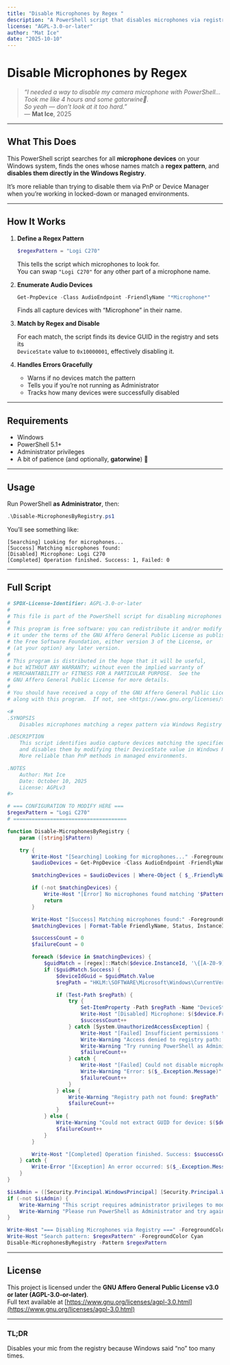 ```yaml
---
title: "Disable Microphones by Regex "
description: "A PowerShell script that disables microphones via registry keys using regex matching — because sometimes you just don’t want that mic alive."
license: "AGPL-3.0-or-later"
author: "Mat Ice"
date: "2025-10-10"
---
```


# Disable Microphones by Regex 

> _“I needed a way to disable my camera microphone with PowerShell...  
> Took me like 4 hours and some gatorwine🍷.  
> So yeah — don’t look at it too hard.”_  
> — **Mat Ice**, 2025

---

## What This Does

This PowerShell script searches for all **microphone devices** on your Windows system, finds the ones whose names match a **regex pattern**, and **disables them directly in the Windows Registry**.

It’s more reliable than trying to disable them via PnP or Device Manager when you’re working in locked-down or managed environments.

---

## How It Works

1. **Define a Regex Pattern**

   ```powershell
   $regexPattern = "Logi C270"
   ```

   This tells the script which microphones to look for.  
   You can swap `"Logi C270"` for any other part of a microphone name.

2. **Enumerate Audio Devices**

   ```powershell
   Get-PnpDevice -Class AudioEndpoint -FriendlyName "*Microphone*"
   ```
   Finds all capture devices with “Microphone” in their name.

3. **Match by Regex and Disable**

   For each match, the script finds its device GUID in the registry and sets its  
   `DeviceState` value to `0x10000001`, effectively disabling it.

4. **Handles Errors Gracefully**

   - Warns if no devices match the pattern  
   - Tells you if you’re not running as Administrator  
   - Tracks how many devices were successfully disabled

---

## Requirements

- Windows  
- PowerShell 5.1+  
- Administrator privileges  
- A bit of patience (and optionally, **gatorwine**) 🍷

---

## Usage

Run PowerShell **as Administrator**, then:

```powershell
.\Disable-MicrophonesByRegistry.ps1
```

You’ll see something like:

```
[Searching] Looking for microphones...
[Success] Matching microphones found:
[Disabled] Microphone: Logi C270
[Completed] Operation finished. Success: 1, Failed: 0
```

---

## Full Script

```powershell
# SPDX-License-Identifier: AGPL-3.0-or-later
#
# This file is part of the PowerShell script for disabling microphones by regex pattern via registry.
#
# This program is free software: you can redistribute it and/or modify
# it under the terms of the GNU Affero General Public License as published by
# the Free Software Foundation, either version 3 of the License, or
# (at your option) any later version.
#
# This program is distributed in the hope that it will be useful,
# but WITHOUT ANY WARRANTY; without even the implied warranty of
# MERCHANTABILITY or FITNESS FOR A PARTICULAR PURPOSE.  See the
# GNU Affero General Public License for more details.
#
# You should have received a copy of the GNU Affero General Public License
# along with this program.  If not, see <https://www.gnu.org/licenses/>.

<#
.SYNOPSIS
    Disables microphones matching a regex pattern via Windows Registry

.DESCRIPTION
    This script identifies audio capture devices matching the specified regex pattern
    and disables them by modifying their DeviceState value in Windows Registry.
    More reliable than PnP methods in managed environments.

.NOTES
    Author: Mat Ice
    Date: October 10, 2025
    License: AGPLv3
#>

# === CONFIGURATION TO MODIFY HERE ===
$regexPattern = "Logi C270"
# =====================================

function Disable-MicrophonesByRegistry {
    param ([string]$Pattern)

    try {
        Write-Host "[Searching] Looking for microphones..." -ForegroundColor Cyan
        $audioDevices = Get-PnpDevice -Class AudioEndpoint -FriendlyName "*Microphone*" -ErrorAction Stop

        $matchingDevices = $audioDevices | Where-Object { $_.FriendlyName -match $Pattern }

        if (-not $matchingDevices) {
            Write-Host "[Error] No microphones found matching '$Pattern'" -ForegroundColor Red
            return
        }

        Write-Host "[Success] Matching microphones found:" -ForegroundColor Green
        $matchingDevices | Format-Table FriendlyName, Status, InstanceId

        $successCount = 0
        $failureCount = 0

        foreach ($device in $matchingDevices) {
            $guidMatch = [regex]::Match($device.InstanceId, '\{[A-Z0-9]{8}-[A-Z0-9]{4}-[A-Z0-9]{4}-[A-Z0-9]{4}-[A-Z0-9]{12}\}')
            if ($guidMatch.Success) {
                $deviceIdGuid = $guidMatch.Value
                $regPath = "HKLM:\SOFTWARE\Microsoft\Windows\CurrentVersion\MMDevices\Audio\Capture\$deviceIdGuid"

                if (Test-Path $regPath) {
                    try {
                        Set-ItemProperty -Path $regPath -Name "DeviceState" -Value 0x10000001 -Type DWord -ErrorAction Stop
                        Write-Host "[Disabled] Microphone: $($device.FriendlyName)" -ForegroundColor Green
                        $successCount++
                    } catch [System.UnauthorizedAccessException] {
                        Write-Host "[Failed] Insufficient permissions to disable: $($device.FriendlyName)" -ForegroundColor Red
                        Write-Warning "Access denied to registry path: $regPath"
                        Write-Warning "Try running PowerShell as Administrator"
                        $failureCount++
                    } catch {
                        Write-Host "[Failed] Could not disable microphone: $($device.FriendlyName)" -ForegroundColor Red
                        Write-Warning "Error: $($_.Exception.Message)"
                        $failureCount++
                    }
                } else {
                    Write-Warning "Registry path not found: $regPath"
                    $failureCount++
                }
            } else {
                Write-Warning "Could not extract GUID for device: $($device.FriendlyName)"
                $failureCount++
            }
        }

        Write-Host "[Completed] Operation finished. Success: $successCount, Failed: $failureCount" -ForegroundColor Cyan
    } catch {
        Write-Error "[Exception] An error occurred: $($_.Exception.Message)"
    }
}

$isAdmin = ([Security.Principal.WindowsPrincipal] [Security.Principal.WindowsIdentity]::GetCurrent()).IsInRole([Security.Principal.WindowsBuiltInRole]::Administrator)
if (-not $isAdmin) {
    Write-Warning "This script requires administrator privileges to modify registry settings."
    Write-Warning "Please run PowerShell as Administrator and try again."
}

Write-Host "=== Disabling Microphones via Registry ===" -ForegroundColor Cyan
Write-Host "Search pattern: $regexPattern" -ForegroundColor Cyan
Disable-MicrophonesByRegistry -Pattern $regexPattern 
```

---

## License

This project is licensed under the **GNU Affero General Public License v3.0 or later (AGPL-3.0-or-later)**.  
Full text available at [https://www.gnu.org/licenses/agpl-3.0.html](https://www.gnu.org/licenses/agpl-3.0.html)

---

### TL;DR

Disables your mic from the registry because Windows said “no” too many times.  

